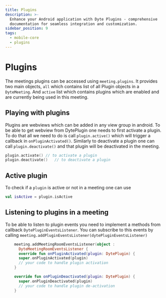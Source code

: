```yaml
---
title: Plugins
description: >-
  Enhance your Android application with Dyte Plugins - comprehensive
  documentation for seamless integration and customization.
sidebar_position: 9
tags:
  - mobile-core
  - plugins
---
```


# Plugins

The meetings plugins can be accessed using `meeting.plugins`. It provides two
main objects, `all` which contains list of all Plugin objects in a
`DyteMeeting`. And `active` list which contains plugins which are enabled and
are currently being used in this meeting.

## Playing with plugins

Plugins are webviews which can be added in any view group in android. To be able
to get webview from DytePlugin one needs to first activate a plugin. To do that
all we need to do is call `plugin.active()` which will trigger a callback in
`onPluginActivated()`. Similarly to deactivate a plugin one can call
`plugin.deactivate()` and that plugin will be deactivated in the meeting.

```kotlin
plugin.activate() // to activate a plugin
plugin.deactivate()   // to deactivate a plugin
```

## Active plugin

To check if a `plugin` is active or not in a meeting one can use

```kotlin
val isActive = plugin.isActive
```

## Listening to plugins in a meeting

To be able to listen to plugin events you need to implement a methods from
callback `DytePluginEventsListener`. You can subscribe to this events by calling
`meeting.addPluginEventsListener(dytePluginEventsListener)`

```kotlin
    meeting.addMeetingRoomEventsListener(object :
      DyteMeetingRoomEventsListener {
      override fun onPluginActivated(plugin: DytePlugin) {
      super.onPluginActivated(plugin)
      // your code to handle plugin activation
    }

    override fun onPluginDeactivated(plugin: DytePlugin) {
      super.onPluginDeactivated(plugin)
      // your code to handle plugin de-activation
    }
```

<head>
  <title>Android Core Plugins</title>
</head>
